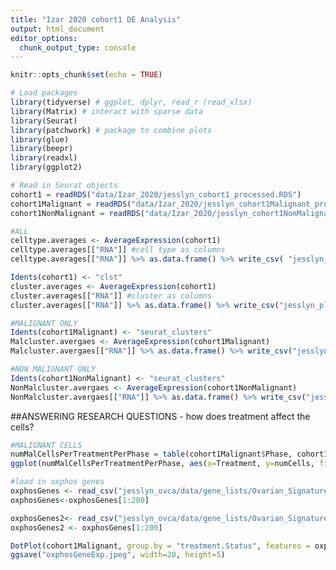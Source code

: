 ```yaml
---
title: "Izar 2020 cohort1 DE Analysis"
output: html_document
editor_options: 
  chunk_output_type: console
---
```


```r
knitr::opts_chunk$set(echo = TRUE)
```

```r
# Load packages
library(tidyverse) # ggplot, dplyr, read_r (read_xlsx)
library(Matrix) # interact with sparse data
library(Seurat)
library(patchwork) # package to combine plots
library(glue)
library(beepr)
library(readxl)
library(ggplot2)

# Read in Seurat objects
cohort1 = readRDS("data/Izar_2020/jesslyn_cohort1_processed.RDS")
cohort1Malignant = readRDS("data/Izar_2020/jesslyn_cohort1Malignant_processed.RDS")
cohort1NonMalignant = readRDS("data/Izar_2020/jesslyn_cohort1NonMalignant_processed.RDS")
```

```r
#ALL
celltype.averages <- AverageExpression(cohort1)
celltype.averages[["RNA"]] #cell type as columns 
celltype.averages[["RNA"]] %>% as.data.frame() %>% write_csv( "jesslyn_plots/cohort1_averageExpression_byCellType.csv") #missing genes as rows

Idents(cohort1) <- "clst"
cluster.averages <- AverageExpression(cohort1)
cluster.averages[["RNA"]] #cluster as columns 
cluster.averages[["RNA"]] %>% as.data.frame() %>% write_csv("jesslyn_plots/cohort1_averageExpression_byCluster.csv") #missing genes as rows

#MALIGNANT ONLY 
Idents(cohort1Malignant) <- "seurat_clusters"
Malcluster.avergaes <- AverageExpression(cohort1Malignant)
Malcluster.avergaes[["RNA"]] %>% as.data.frame() %>% write_csv("jesslyn_plots/cohort1Malignant_averageExpression_byCluster.csv")

#NON MALIGNANT ONLY
Idents(cohort1NonMalignant) <- "seurat_clusters"
NonMalcluster.avergaes <- AverageExpression(cohort1NonMalignant)
NonMalcluster.avergaes[["RNA"]] %>% as.data.frame() %>% write_csv("jesslyn_plots/cohort1NonMalignant_averageExpression_byCluster.csv")
```

##ANSWERING RESEARCH QUESTIONS - how does treatment affect the cells?
```r
#MALIGNANT CELLS
numMalCellsPerTreatmentPerPhase = table(cohort1Malignant$Phase, cohort1Malignant$treatment.Status) %>% as.data.frame() %>% rename(Phase = Var1, Treatment = Var2, numCells = Freq)
ggplot(numMalCellsPerTreatmentPerPhase, aes(x=Treatment, y=numCells, fill=Phase)) + geom_bar(position="fill", stat="identity")
```

```r
#load in oxphos genes
oxphosGenes <- read_csv("jesslyn_ovca/data/gene_lists/Ovarian_Signatures_Combined.csv")["HALLMARK_OXIDATIVE_PHOSPHORYLATION"] %>% pull("HALLMARK_OXIDATIVE_PHOSPHORYLATION")
oxphosGenes<-oxphosGenes[1:200]

oxphosGenes2<- read_csv("jesslyn_ovca/data/gene_lists/Ovarian_Signatures_Combined.csv")[27] %>% pull("HALLMARK_OXIDATIVE_PHOSPHORYLATION_1")
oxphosGenes2 <- oxphosGenes[1:200]

DotPlot(cohort1Malignant, group.by = "treatment.Status", features = oxphosGenes[1:20])
ggsave("oxphosGeneExp.jpeg", width=20, height=5)
```